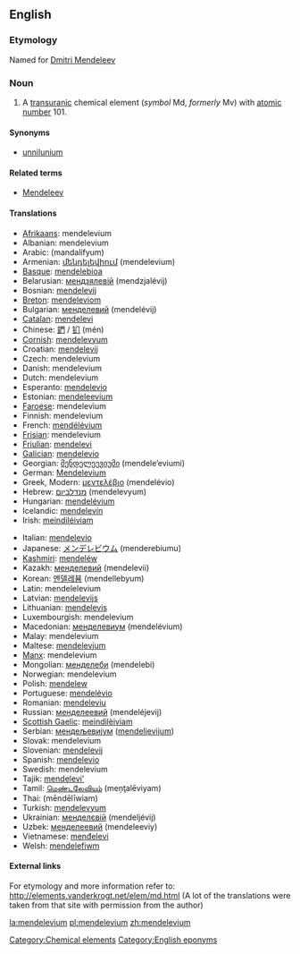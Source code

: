 {{See|Mendelevium}}
==English==
{{elements|Md|fermium|Fm|nobelium|No}}
=== Etymology ===
Named for [[w:Dmitri Mendeleev|Dmitri Mendeleev]]
=== Noun ===
{{en-noun-unc}}
{{wikipedia}}

#A [[transuranic]] chemical element (''symbol'' Md, ''formerly'' Mv) with [[atomic number]] 101.

====Synonyms====
*[[unnilunium]]

====Related terms====
*[[w:Dmitri Mendeleev|Mendeleev]]

==== Translations ====
{{top}}
*[[Afrikaans]]: mendelevium
*Albanian: mendelevium
*Arabic: {{ARchar|[[مندلفيوم]]}} (mandalífyum) {{m}}
*Armenian: [[մենդելեվիում]] (mendelevium)
*[[Basque]]: [[mendelebioa]]
*Belarusian: [[мендзялевiй]] (mendzjalévij) {{m}}
*Bosnian: [[mendelevij]]
*[[Breton]]: [[mendeleviom]]
*Bulgarian: [[менделевий]] (mendelévij) {{m}}
*[[Catalan]]: [[mendelevi]]
*Chinese: [[鍆]] / [[钔]] (mén)
*[[Cornish]]: [[mendelevyum]]
*Croatian: [[mendelevij]]
*Czech: mendelevium
*Danish: mendelevium
*Dutch: mendelevium {{n}}
*Esperanto: [[mendelevio]]
*Estonian: [[mendeleevium]]
*[[Faroese]]: mendelevium
*Finnish: mendelevium
*French: [[mendélévium]] {{m}}
*[[Frisian]]: mendelevium
*[[Friulian]]: [[mendelevi]]
*[[Galician]]: [[mendelevio]]
*Georgian: [[მენდელეევიუმი]] (mendele’eviumi)
*German: [[Mendelevium]] {{n}}
*Greek, Modern: [[μεντελέβιο]] (mendelévio) {{n}}
*Hebrew: [[מנדלביום]] (mendelevyum)
*Hungarian: [[mendelévium]]
*Icelandic: [[mendelevín]]
*Irish: [[meindiléiviam]]
{{mid}}
*Italian: [[mendelevio]] {{m}}
*Japanese: [[メンデレビウム]] (menderebiumu)
*[[Kashmiri]]: [[mendeléw]]
*Kazakh: [[менделевий]] (mendelevii)
*Korean: [[멘델레븀]] (mendellebyum)
*Latin: mendelelevium
*Latvian: [[mendelevijs]]
*Lithuanian: [[mendelevis]]
*Luxembourgish: mendelevium
*Macedonian: [[менделевиум]] (mendelévium) {{m}}
*Malay: mendelevium
*Maltese: [[mendelevjum]]
*[[Manx]]: mendelevium
*Mongolian: [[менделеби]] (mendelebi)
*Norwegian: mendelevium
*Polish: [[mendelew]] {{m}}
*Portuguese: [[mendelévio]] {{m}}
*Romanian: [[mendeleviu]] {{n}}
*Russian: [[менделеевий]] (mendeléjevij) {{m}}
*[[Scottish Gaelic]]: [[meindilèiviam]]
*Serbian: [[мендељевиjум]] ([[mendeljevijum]]) {{m}}
*Slovak: mendelevium
*Slovenian: [[mendelevij]] {{m}}
*Spanish: [[mendelevio]] {{m}}
*Swedish: mendelevium
*Tajik: [[mendelevi']]
*Tamil: [[மெண்டலேவியம்]] (meņţalēviyam)
*Thai: {{THchar|[[เมนเดลีเวียม]]}} (mēndēlīwiam)
*Turkish: [[mendelevyum]]
*Ukrainian: [[менделєвiй]] (mendeljévij) {{m}}
*Uzbek: [[менделеевий]] (mendeleeviy)
*Vietnamese: [[menđelevi]]
*Welsh: [[mendelefiwm]]
{{bottom}}

====External links====
For etymology and more information refer to:
http://elements.vanderkrogt.net/elem/md.html
(A lot of the translations were taken from that site with permission from the author)

[[Category:Chemical elements]]
[[Category:English eponyms]]<!--SOED-->

[[la:mendelevium]]
[[pl:mendelevium]]
[[zh:mendelevium]]